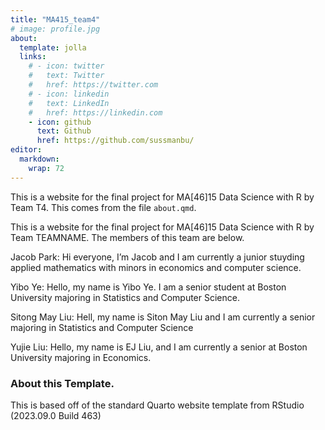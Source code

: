 ```yaml
---
title: "MA415_team4"
# image: profile.jpg
about:
  template: jolla
  links:
    # - icon: twitter
    #   text: Twitter
    #   href: https://twitter.com
    # - icon: linkedin
    #   text: LinkedIn
    #   href: https://linkedin.com
    - icon: github
      text: Github
      href: https://github.com/sussmanbu/
editor: 
  markdown: 
    wrap: 72
---
```


This is a website for the final project for MA\[46\]15 Data Science with
R by Team T4. This comes from the file `about.qmd`.

This is a website for the final project for MA\[46\]15 Data Science with
R by Team TEAMNAME. The members of this team are below.

Jacob Park: Hi everyone, I'm Jacob and I am currently a junior stuyding
applied mathematics with minors in economics and computer science.

Yibo Ye: Hello, my name is Yibo Ye. I am a senior
student at Boston University majoring in Statistics and Computer
Science.

Sitong May Liu: Hell, my name is Siton May Liu and I am currently a
senior majoring in Statistics and Computer Science

Yujie Liu: Hello, my name is EJ Liu, and I am currently a senior at
Boston University majoring in Economics.

<!-- Please leave in the information below -->

### About this Template.

This is based off of the standard Quarto website template from RStudio
(2023.09.0 Build 463)
